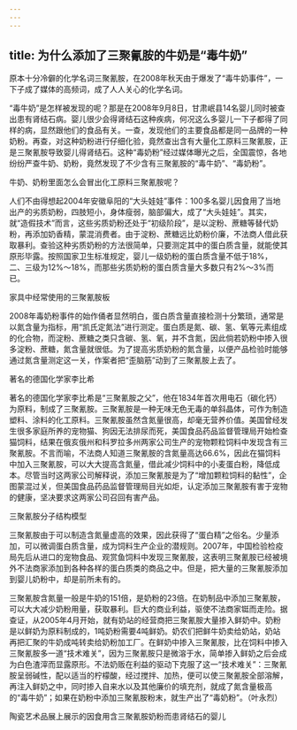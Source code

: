 ```yaml
---
---
---
```

title: 为什么添加了三聚氰胺的牛奶是“毒牛奶”
---




原本十分冷僻的化学名词三聚氰胺，在2008年秋天由于爆发了“毒牛奶事件”，一下子成了媒体的高频词，成了人人关心的化学名词。

“毒牛奶”是怎样被发现的呢？那是在2008年9月8日，甘肃岷县14名婴儿同时被查出患有肾结石病。婴儿很少会得肾结石这种疾病，何况这么多婴儿一下子都得了同样的病，显然跟他们的食品有关。一查，发现他们的主要食品都是同一品牌的一种奶粉。再查，对这种奶粉进行仔细化验，竟然查出含有大量化工原料三聚氰胺，正是三聚氰胺导致婴儿得肾结石。这种“毒奶粉”经过媒体曝光之后，全国震惊，各地纷纷严查牛奶、奶粉，竟然发现了不少含有三聚氰胺的“毒牛奶”、“毒奶粉”。

牛奶、奶粉里面怎么会冒出化工原料三聚氰胺呢？

人们不由得想起2004年安徽阜阳的“大头娃娃”事件：100多名婴儿因食用了当地出产的劣质奶粉，四肢短小，身体瘦弱，脑部偏大，成了“大头娃娃”。其实，就“造假技术”而言，这些劣质奶粉还处于“初级阶段”，是以淀粉、蔗糖等替代奶粉，再添加奶香精，蒙混消费者。由于淀粉、蔗糖远比奶粉价廉，不法商人借此获取暴利。查验这种劣质奶粉的方法很简单，只要测定其中的蛋白质含量，就能使其原形毕露。按照国家卫生标准规定，婴儿一级奶粉的蛋白质含量不低于18%，二、三级为12%～18%，而那些劣质奶粉的蛋白质含量大多数只有2%～3%而已。

家具中经常使用的三聚氰胺板



2008年毒奶粉事件的始作俑者显然明白，蛋白质含量直接检测十分繁琐，通常是以氮含量为指标，用“凯氏定氮法”进行测定。蛋白质是氮、碳、氢、氧等元素组成的化合物，而淀粉、蔗糖之类只含碳、氢、氧，并不含氮，因此倘若奶粉中掺入很多淀粉、蔗糖，氮含量就很低。为了提高劣质奶粉的氮含量，以便产品检验时能够通过氮含量测定这一关，作案者把“歪脑筋”动到了三聚氰胺上去了。

著名的德国化学家李比希



著名的德国化学家李比希是“三聚氰胺之父”，他在1834年首次用电石（碳化钙）为原料，制成了三聚氰胺。三聚氰胺是一种无味无色无毒的单斜晶体，可作为制造塑料、涂料的化工原料。三聚氰胺虽然含氮量很高，却毫无营养价值。美国曾经发生很多家庭所养的宠物猫、狗因无法排尿而死，美国食品药品监督管理局开始检查猫饲料，结果在俄亥俄州和科罗拉多州两家公司生产的宠物颗粒饲料中发现含有三聚氰胺。不言而喻，不法商人知道三聚氰胺的含氮量高达66.6%，因此在猫饲料中加入三聚氰胺，可以大大提高含氮量，借此减少饲料中的小麦蛋白粉，降低成本。尽管当时这两家公司解释说，添加三聚氰胺是为了“增加颗粒饲料的黏性”，企图蒙混过关，但美国食品药品监督管理局目光如炬，认定添加三聚氰胺有害于宠物的健康，坚决要求这两家公司召回有害产品。

三聚氰胺分子结构模型



三聚氰胺由于可以制造含氮量虚高的效果，因此获得了“蛋白精”之俗名。少量添加，可以微调蛋白质含量，成为饲料生产企业的潜规则。2007年，中国检验检疫局先后从进口的宠物食品、观赏鱼饲料中发现三聚氰胺，这表明三聚氰胺已经被境外不法商家添加到各种各样的蛋白质类的商品之中。但是，把大量的三聚氰胺添加到婴儿奶粉中，却是前所未有的。

三聚氰胺含氮量一般是牛奶的151倍，是奶粉的23倍。在奶制品中添加三聚氰胺，可以大大减少奶粉用量，获取暴利。巨大的商业利益，驱使不法商家铤而走险。据查证，从2005年4月开始，就有奶站的经营商把三聚氰胺大量掺入鲜奶中。奶粉是以鲜奶为原料制成的，1吨奶粉需要4吨鲜奶。奶农们把鲜牛奶卖给奶站，奶站再把汇聚的牛奶成吨转卖给奶粉加工厂。在鲜奶中掺入三聚氰胺，比在饲料中掺入三聚氰胺多一道“技术难关”，因为三聚氰胺只是微溶于水，简单掺入鲜奶之后会成为白色渣滓而显露原形。不法奶贩在利益的驱动下克服了这一“技术难关”：三聚氰胺呈弱碱性，配以适当的柠檬酸，经过搅拌、加热，便可以使三聚氰胺全部溶解，再注入鲜奶之中，同时掺入自来水以及其他廉价的填充剂，就成了氮含量极高的“毒牛奶”；如果在奶粉中添加三聚氰胺粉末，就生产出了“毒奶粉”。（叶永烈）

陶瓷艺术品展上展示的因食用含三聚氰胺奶粉而患肾结石的婴儿